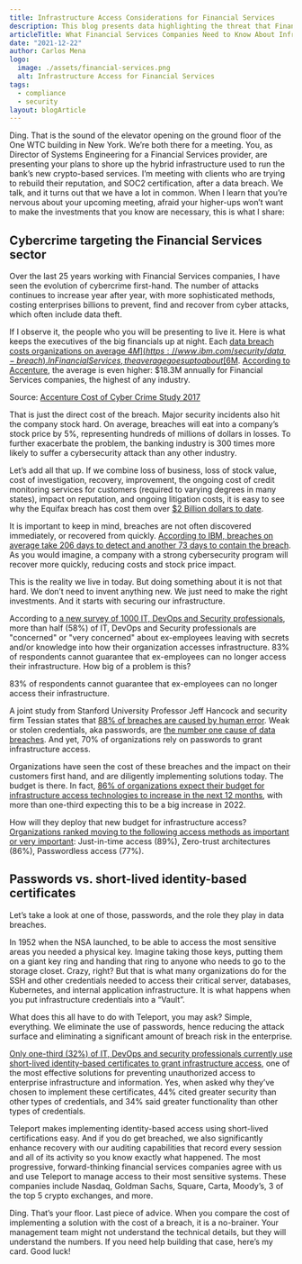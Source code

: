 ```yaml
---
title: Infrastructure Access Considerations for Financial Services
description: This blog presents data highlighting the threat that Financial Services companies face due to insecure infrastructure and what they can do about it.
articleTitle: What Financial Services Companies Need to Know About Infrastructure Access
date: "2021-12-22"
author: Carlos Mena
logo:
  image: ./assets/financial-services.png
  alt: Infrastructure Access for Financial Services
tags:
  - compliance
  - security
layout: blogArticle
---
```



Ding. That is the sound of the elevator opening on the ground floor of the One WTC building in New York. We’re both there for a meeting. You, as Director of Systems Engineering for a Financial Services provider, are presenting your plans to shore up the hybrid infrastructure used to run the bank’s new crypto-based services. I’m meeting with clients who are trying to rebuild their reputation, and SOC2 certification, after a data breach. We talk, and it turns out that we have a lot in common. When I learn that you’re nervous about your upcoming meeting, afraid your higher-ups won’t want to make the investments that you know are necessary, this is what I share:

## Cybercrime targeting the Financial Services sector

Over the last 25 years working with Financial Services companies, I have seen the evolution of cybercrime first-hand. The number of attacks continues to increase year after year, with more sophisticated methods, costing enterprises billions to prevent, find and recover from cyber attacks, which often include data theft.

If I observe it, the people who you will be presenting to live it. Here is what keeps the executives of the big financials up at night. Each [data breach costs organizations on average $4M](https://www.ibm.com/security/data-breach). In Financial Services, the average goes up to about [$6M](https://www.ibm.com/security/data-breach). [According to Accenture](https://www.accenture.com/_acnmedia/PDF-62/Accenture-2017CostCybercrime-US-FINAL.pdf#zoom=50), the average is even higher: $18.3M annually for Financial Services companies, the highest of any industry.

<BlogImage src="./assets/costs-data-breach.png" />

Source: [Accenture Cost of Cyber Crime Study 2017](https://www.accenture.com/_acnmedia/PDF-62/Accenture-2017CostCybercrime-US-FINAL.pdf#zoom=50)

That is just the direct cost of the breach. Major security incidents also hit the company stock hard. On average, breaches will eat into a company’s stock price by 5%, representing hundreds of millions of dollars in losses. To further exacerbate the problem, the banking industry is 300 times more likely to suffer a cybersecurity attack than any other industry.

Let’s add all that up. If we combine loss of business, loss of stock value, cost of investigation, recovery, improvement, the ongoing cost of credit monitoring services for customers (required to varying degrees in many states), impact on reputation, and ongoing litigation costs, it is easy to see why the Equifax breach has cost them over [$2 Billion dollars to date](https://www.bizjournals.com/atlanta/news/2020/02/13/equifax-says-data-breach-has-cost-it-nearly-2.html).

It is important to keep in mind, breaches are not often discovered immediately, or recovered from quickly. [According to IBM, breaches on average take 206 days to detect and another 73 days to contain the breach](https://www.ibm.com/security/data-breach). As you would imagine, a company with a strong cybersecurity program will recover more quickly, reducing costs and stock price impact.

This is the reality we live in today. But doing something about it is not that hard. We don’t need to invent anything new. We just need to make the right investments. And it starts with securing our infrastructure.

According to [a new survey of 1000 IT, DevOps and Security professionals](https://goteleport.com/pdf/state-of-infrastructure-access-2021.pdf), more than half (58%) of IT, DevOps and Security professionals are "concerned" or "very concerned" about ex-employees leaving with secrets and/or knowledge into how their organization accesses infrastructure. 83% of respondents cannot guarantee that ex-employees can no longer access their infrastructure. How big of a problem is this?

<Quote>
  83% of respondents cannot guarantee that ex-employees can no longer access
  their infrastructure.
</Quote>

A joint study from Stanford University Professor Jeff Hancock and security firm Tessian states that [88% of breaches are caused by human error](https://www.tessian.com/research/the-psychology-of-human-error/). Weak or stolen credentials, aka passwords, are [the number one cause of data breaches](https://www.tessian.com/research/the-psychology-of-human-error/). And yet, 70% of organizations rely on passwords to grant infrastructure access.

<BlogImage src="./assets/security-methods.png" />

Organizations have seen the cost of these breaches and the impact on their customers first hand, and are diligently implementing solutions today. The budget is there. In fact, [86% of organizations expect their budget for infrastructure access technologies to increase in the next 12 months](https://goteleport.com/pdf/state-of-infrastructure-access-2021.pdf), with more than one-third expecting this to be a big increase in 2022.

How will they deploy that new budget for infrastructure access? [Organizations ranked moving to the following access methods as important or very important](https://goteleport.com/pdf/state-of-infrastructure-access-2021.pdf): Just-in-time access (89%), Zero-trust architectures (86%), Passwordless access (77%).

<BlogImage src="./assets/how-important.png" />

<EmailSubscribeViolet />

## Passwords vs. short-lived identity-based certificates

Let’s take a look at one of those, passwords, and the role they play in data breaches.

In 1952 when the NSA launched, to be able to access the most sensitive areas you needed a physical key. Imagine taking those keys, putting them on a giant key ring and handing that ring to anyone who needs to go to the storage closet. Crazy, right? But that is what many organizations do for the SSH and other credentials needed to access their critical server, databases, Kubernetes, and internal application infrastructure. It is what happens when you put infrastructure credentials into a “Vault”.

What does this all have to do with Teleport, you may ask? Simple, everything. We eliminate the use of passwords, hence reducing the attack surface and eliminating a significant amount of breach risk in the enterprise.

[Only one-third (32%) of IT, DevOps and security professionals currently use short-lived identity-based certificates to grant infrastructure access](https://goteleport.com/pdf/state-of-infrastructure-access-2021.pdf), one of the most effective solutions for preventing unauthorized access to enterprise infrastructure and information. Yes, when asked why they’ve chosen to implement these certificates, 44% cited greater security than other types of credentials, and 34% said greater functionality than other types of credentials.

Teleport makes implementing identity-based access using short-lived certifications easy. And if you do get breached, we also significantly enhance recovery with our auditing capabilities that record every session and all of its activity so you know exactly what happened. The most progressive, forward-thinking financial services companies agree with us and use Teleport to manage access to their most sensitive systems. These companies include Nasdaq, Goldman Sachs, Square, Carta, Moody’s, 3 of the top 5 crypto exchanges, and more.

Ding. That’s your floor. Last piece of advice. When you compare the cost of implementing a solution with the cost of a breach, it is a no-brainer. Your management team might not understand the technical details, but they will understand the numbers. If you need help building that case, here’s my card. Good luck!
